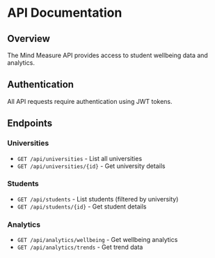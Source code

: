 # API Documentation

## Overview

The Mind Measure API provides access to student wellbeing data and analytics.

## Authentication

All API requests require authentication using JWT tokens.

## Endpoints

### Universities
- `GET /api/universities` - List all universities
- `GET /api/universities/{id}` - Get university details

### Students  
- `GET /api/students` - List students (filtered by university)
- `GET /api/students/{id}` - Get student details

### Analytics
- `GET /api/analytics/wellbeing` - Get wellbeing analytics
- `GET /api/analytics/trends` - Get trend data




